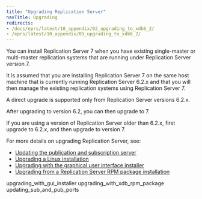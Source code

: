 ```yaml
---
title: "Upgrading Replication Server"
navTitle: Upgrading
redirects:
- /docs/eprs/latest/10_appendix/02_upgrading_to_xdb6_2/
- /eprs/latest/10_appendix/01_upgrading_to_xdb6_2/
---
```


<div id="upgrading_to_xdb6_2" class="registered_link"></div>

You can install Replication Server 7 when you have existing single-master or multi-master replication systems that are running under Replication Server version 7.

It is assumed that you are installing Replication Server 7 on the same host machine that is currently running Replication Server 6.2.x and that you will then manage the existing replication systems using Replication Server 7.

A direct upgrade is supported only from Replication Server versions 6.2.x.

After upgrading to version 6.2, you can then upgrade to 7.

If you are using a version of Replication Server older than 6.2.x, first upgrade to 6.2.x, and then upgrade to version 7.

For more details on upgrading Replication Server, see:

- [Updating the publication and subscription server](updating_sub_and_pub_ports)
- [Upgrading a Linux installation](upgrading_linux)
- [Upgrading with the graphical user interface installer](upgrading_with_gui_installer)
- [Upgrading from a Replication Server RPM package installation](upgrading_with_xdb_rpm_package)

<div class="toctree" maxdepth="3">

upgrading_with_gui_installer upgrading_with_xdb_rpm_package updating_sub_and_pub_ports

</div>
